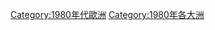 {{portal|歐洲}}
{{Year by category
| m = 1
| c = 9
| d = 8
| y = 0
| cat = 歐洲
| sortkey = *
| in = 
| parent = 依年份劃分的20世紀歐洲
| subcat = 1980年各大洲
}}
{{Commons category|1980 in Europe}}

[[Category:1980年代歐洲|Category:1980年代歐洲]]
[[Category:1980年各大洲|Category:1980年各大洲]]